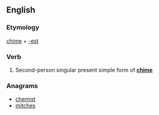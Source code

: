 ==English==

===Etymology===
[[chime]] + [[-est]]

===Verb===
{{en-verb form}}

# {{archaic}} Second-person singular present simple form of '''[[chime]]'''

===Anagrams===
* [[chemist#English|chemist]]
* [[mitches#English|mitches]]